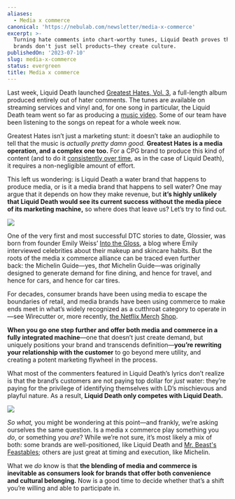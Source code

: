 ```yaml
---
aliases:
  - Media x commerce
canonical: 'https://nebulab.com/newsletter/media-x-commerce'
excerpt: >-
  Turning hate comments into chart-worthy tunes, Liquid Death proves that modern
  brands don't just sell products—they create culture.
publishedOn: '2023-07-10'
slug: media-x-commerce
status: evergreen
title: Media x commerce
---
```

Last week, Liquid Death launched [Greatest Hates, Vol. 3](https://liquiddeath.com/pages/greatesthates), a full-length album produced entirely out of hater comments. The tunes are available on streaming services and vinyl and, for one song in particular, the Liquid Death team went so far as producing a [m](https://www.youtube.com/watch?v=pSXJkWlpQT8)[usic video](https://www.youtube.com/watch?v=pSXJkWlpQT8). Some of our team have been listening to the songs on repeat for a whole week now.

Greatest Hates isn’t just a marketing stunt: it doesn’t take an audiophile to tell that the music is _actually pretty damn good._ **Greatest Hates is a media operation, and a complex one too.** For a CPG brand to produce this kind of content (and to do it [consistently over time](https://liquiddeath.com/pages/timewaster-5000), as in the case of Liquid Death), it requires a non-negligible amount of effort.

This left us wondering: is Liquid Death a water brand that happens to produce media, or is it a media brand that happens to sell water? One may argue that it depends on how they make revenue, but **it’s highly unlikely that Liquid Death would see its current success without the media piece of its marketing machine,** so where does that leave us? Let’s try to find out.

![](https://mcusercontent.com/679f4835b2683d59bc5762ec3/images/96683388-de57-9eab-64f6-82113807412e.png)

One of the very first and most successful DTC stories to date, Glossier, was born from founder Emily Weiss’ [Into the Gloss](https://intothegloss.com/), a blog where Emily interviewed celebrities about their makeup and skincare habits. But the roots of the media x commerce alliance can be traced even further back: the Michelin Guide—yes, _that_ Michelin Guide—was originally designed to generate demand for fine dining, and hence for travel, and hence for cars, and hence for car tires.

For decades, consumer brands have been using media to escape the boundaries of retail, and media brands have been using commerce to make ends meet in what’s widely recognized as a cutthroat category to operate in—see Wirecutter or, more recently, [t](https://netflix.shop)[he Netflix Merch](https://netflix.shop) [Shop](https://netflix.shop).

**When you go one step further and offer both media and commerce in a fully integrated machine**—one that doesn’t just create demand, but uniquely positions your brand and transcends definition—**you’re rewriting your relationship with the customer** to go beyond mere utility, and creating a potent marketing flywheel in the process.

What most of the commenters featured in Liquid Death’s lyrics don’t realize is that the brand’s customers are not paying top dollar for _just_ water: they’re paying for the privilege of identifying themselves with LD’s mischievous and playful nature. As a result, **Liquid Death only competes with Liquid Death.**

![](https://mcusercontent.com/679f4835b2683d59bc5762ec3/images/fa9f65a5-1185-ea4e-ac67-9b4f44ebe252.png)

_So what,_ you might be wondering at this point—and frankly, we’re asking ourselves the same question. Is a media x commerce play something you _do_, or something you _are_? While we’re not sure, it’s most likely a mix of both: some brands are well-positioned, like Liquid Death and [Mr. Beast's Feastables](https://feastables.com/); others are just great at timing and execution, like Michelin.

What we _do_ know is that **the blending of media and commerce is inevitable as consumers look for brands that offer both convenience and cultural belonging.** Now is a good time to decide whether that’s a shift you’re willing and able to participate in.
